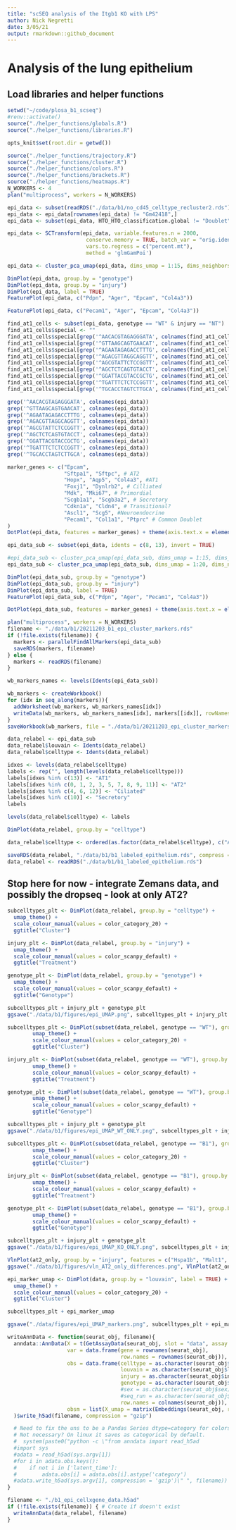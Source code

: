 ```yaml
---
title: "scSEQ analysis of the Itgb1 KO with LPS"
author: Nick Negretti
date: 3/05/21
output: rmarkdown::github_document
---
```


# Analysis of the lung epithelium

## Load libraries and helper functions
```r
setwd("~/code/plosa_b1_scseq")
#renv::activate()
source("./helper_functions/globals.R")
source("./helper_functions/libraries.R")

opts_knit$set(root.dir = getwd())

source("./helper_functions/trajectory.R")
source("./helper_functions/cluster.R")
source("./helper_functions/colors.R")
source("./helper_functions/brackets.R")
source("./helper_functions/heatmaps.R")
N_WORKERS <- 4
plan("multiprocess", workers = N_WORKERS)
```

```r
epi_data <- subset(readRDS("./data/b1/no_cd45_celltype_recluster2.rds"), bulk_celltype == "Epithelium")
epi_data <- epi_data[rownames(epi_data) != "Gm42418",]
epi_data <- subset(epi_data, HTO_HTO_classification.global != "Doublet")
```

```r
epi_data <- SCTransform(epi_data, variable.features.n = 2000,
                         conserve.memory = TRUE, batch_var = "orig.ident",
                         vars.to.regress = c("percent.mt"),
                         method = 'glmGamPoi')
```

```r
epi_data <- cluster_pca_umap(epi_data, dims_umap = 1:15, dims_neighbors = 1:15, k_param = 8, cluster_res = 1.2)
```

```r
DimPlot(epi_data, group.by = "genotype")
DimPlot(epi_data, group.by = "injury")
DimPlot(epi_data, label = TRUE)
FeaturePlot(epi_data, c("Pdpn", "Ager", "Epcam", "Col4a3"))
```

```r
FeaturePlot(epi_data, c("Pecam1", "Ager", "Epcam", "Col4a3"))
```

```r
find_at1_cells <- subset(epi_data, genotype == "WT" & injury == "NT")
find_at1_cells$special <- ""
find_at1_cells$special[grep('^AACACGTAGAGGGATA', colnames(find_at1_cells))] <- "yes"
find_at1_cells$special[grep('^GTTAAGCAGTGAACAT', colnames(find_at1_cells))] <- "yes"
find_at1_cells$special[grep('^AGAATAGAGACCTTTG', colnames(find_at1_cells))] <- "yes"
find_at1_cells$special[grep('^AGACGTTAGGCAGGTT', colnames(find_at1_cells))] <- "yes"
find_at1_cells$special[grep('^AGCGTATTCTCCGGTT', colnames(find_at1_cells))] <- "yes"
find_at1_cells$special[grep('^AGCTCTCAGTGTACCT', colnames(find_at1_cells))] <- "yes"
find_at1_cells$special[grep('^GGATTACGTACCGCTG', colnames(find_at1_cells))] <- "yes"
find_at1_cells$special[grep('^TGATTTCTCTCCGGTT', colnames(find_at1_cells))] <- "yes"
find_at1_cells$special[grep('^TGCACCTAGTCTTGCA', colnames(find_at1_cells))] <- "yes"
```

```r
grep('^AACACGTAGAGGGATA', colnames(epi_data))
grep('^GTTAAGCAGTGAACAT', colnames(epi_data))
grep('^AGAATAGAGACCTTTG', colnames(epi_data))
grep('^AGACGTTAGGCAGGTT', colnames(epi_data))
grep('^AGCGTATTCTCCGGTT', colnames(epi_data))
grep('^AGCTCTCAGTGTACCT', colnames(epi_data))
grep('^GGATTACGTACCGCTG', colnames(epi_data))
grep('^TGATTTCTCTCCGGTT', colnames(epi_data))
grep('^TGCACCTAGTCTTGCA', colnames(epi_data))
```



```r
marker_genes <- c("Epcam",
                  "Sftpa1", "Sftpc", # AT2
                  "Hopx", "Aqp5", "Col4a3", #AT1
                  "Foxj1", "Dynlrb2", # Cilliated
                  "Mdk", "Mki67", # Primordial
                  "Scgb1a1", "Scgb3a2", # Secretory
                  "Cdkn1a", "Cldn4", # Transitional?
                  "Ascl1", "Scg5", #Neuroendocrine
                  "Pecam1", "Col1a1", "Ptprc" # Common Doublet
)
DotPlot(epi_data, features = marker_genes) + theme(axis.text.x = element_text(angle = 45, hjust=1))
```

```r
epi_data_sub <- subset(epi_data, idents = c(8, 13), invert = TRUE)
```

```r
#epi_data_sub <- cluster_pca_umap(epi_data_sub, dims_umap = 1:15, dims_neighbors = 1:15, k_param = 8, cluster_res = 1.2)
epi_data_sub <- cluster_pca_umap(epi_data_sub, dims_umap = 1:20, dims_neighbors = 1:20, k_param = 8, cluster_res = 1.2)
```

```r
DimPlot(epi_data_sub, group.by = "genotype")
DimPlot(epi_data_sub, group.by = "injury")
DimPlot(epi_data_sub, label = TRUE)
FeaturePlot(epi_data_sub, c("Pdpn", "Ager", "Pecam1", "Col4a3"))
```

```r
DotPlot(epi_data_sub, features = marker_genes) + theme(axis.text.x = element_text(angle = 45, hjust=1))
```




```r
plan("multiprocess", workers = N_WORKERS)
filename <- "./data/b1/20211203_b1_epi_cluster_markers.rds"
if (!file.exists(filename)) {
  markers <- parallelFindAllMarkers(epi_data_sub)
  saveRDS(markers, filename)
} else {
  markers <- readRDS(filename)
}

wb_markers_names <- levels(Idents(epi_data_sub))

wb_markers <- createWorkbook()
for (idx in seq_along(markers)){
  addWorksheet(wb_markers, wb_markers_names[idx])
  writeData(wb_markers, wb_markers_names[idx], markers[[idx]], rowNames = TRUE)
}
saveWorkbook(wb_markers, file = "./data/b1/20211203_epi_cluster_markers.xlsx", overwrite = TRUE)

```



```r
data_relabel <- epi_data_sub
data_relabel$louvain <- Idents(data_relabel)
data_relabel$celltype <- Idents(data_relabel)

idxes <- levels(data_relabel$celltype)
labels <- rep("", length(levels(data_relabel$celltype)))
labels[idxes %in% c(13)] <- "AT1"
labels[idxes %in% c(0, 1, 2, 3, 5, 7, 8, 9, 11)] <- "AT2"
labels[idxes %in% c(4, 6, 12)] <- "Ciliated"
labels[idxes %in% c(10)] <- "Secretory"
labels

levels(data_relabel$celltype) <- labels

```

```r
DimPlot(data_relabel, group.by = "celltype")
```

```r
data_relabel$celltype <- ordered(as.factor(data_relabel$celltype), c("AT1", "AT2", "Ciliated", "Secretory"))
```

```r
saveRDS(data_relabel, "./data/b1/b1_labeled_epithelium.rds", compress = "bzip2")
data_relabel <- readRDS("./data/b1/b1_labeled_epithelium.rds")
```

## Stop here for now - integrate Zemans data, and possibly the dropseq - look at only AT2?

```r
subcelltypes_plt <- DimPlot(data_relabel, group.by = "celltype") +
  umap_theme() +
  scale_colour_manual(values = color_category_20) +
  ggtitle("Cluster")

injury_plt <- DimPlot(data_relabel, group.by = "injury") +
  umap_theme() +
  scale_colour_manual(values = color_scanpy_default) +
  ggtitle("Treatment")

genotype_plt <- DimPlot(data_relabel, group.by = "genotype") +
  umap_theme() +
  scale_colour_manual(values = color_scanpy_default) +
  ggtitle("Genotype")

subcelltypes_plt + injury_plt + genotype_plt
ggsave("./data/b1/figures/epi_UMAP.png", subcelltypes_plt + injury_plt + genotype_plt + plot_layout(ncol = 3), scale = 1.8)
```

```r
subcelltypes_plt <- DimPlot(subset(data_relabel, genotype == "WT"), group.by = "celltype") +
        umap_theme() +
        scale_colour_manual(values = color_category_20) +
        ggtitle("Cluster")

injury_plt <- DimPlot(subset(data_relabel, genotype == "WT"), group.by = "injury") +
        umap_theme() +
        scale_colour_manual(values = color_scanpy_default) +
        ggtitle("Treatment")

genotype_plt <- DimPlot(subset(data_relabel, genotype == "WT"), group.by = "genotype") +
        umap_theme() +
        scale_colour_manual(values = color_scanpy_default) +
        ggtitle("Genotype")

subcelltypes_plt + injury_plt + genotype_plt
ggsave("./data/b1/figures/epi_UMAP_WT_ONLY.png", subcelltypes_plt + injury_plt + genotype_plt + plot_layout(ncol = 3), scale = 1.8)
```

```r
subcelltypes_plt <- DimPlot(subset(data_relabel, genotype == "B1"), group.by = "celltype") +
        umap_theme() +
        scale_colour_manual(values = color_category_20) +
        ggtitle("Cluster")

injury_plt <- DimPlot(subset(data_relabel, genotype == "B1"), group.by = "injury") +
        umap_theme() +
        scale_colour_manual(values = color_scanpy_default) +
        ggtitle("Treatment")

genotype_plt <- DimPlot(subset(data_relabel, genotype == "B1"), group.by = "genotype") +
        umap_theme() +
        scale_colour_manual(values = color_scanpy_default) +
        ggtitle("Genotype")

subcelltypes_plt + injury_plt + genotype_plt
ggsave("./data/b1/figures/epi_UMAP_KO_ONLY.png", subcelltypes_plt + injury_plt + genotype_plt + plot_layout(ncol = 3), scale = 1.8)
```

```r
VlnPlot(at2_only, group.by = "injury", features = c("Hspa1b", "Malt1", "Areg"), split.by = "genotype")
ggsave("./data/b1/figures/vln_AT2_only_differences.png", VlnPlot(at2_only, group.by = "injury", features = c("Hspa1b", "Malt1", "Areg"), split.by = "genotype"))
```


```r
epi_marker_umap <- DimPlot(data, group.by = "louvain", label = TRUE) +
  umap_theme() +
  scale_colour_manual(values = color_category_20) +
  ggtitle("Cluster")

subcelltypes_plt + epi_marker_umap

ggsave("./data/figures/epi_UMAP_markers.png", subcelltypes_plt + epi_marker_umap, scale = 1)
```

```r
writeAnnData <- function(seurat_obj, filename){
  anndata::AnnData(X = t(GetAssayData(seurat_obj, slot = "data", assay = "SCT")),
                   var = data.frame(gene = rownames(seurat_obj),
                                    row.names = rownames(seurat_obj)),
                   obs = data.frame(celltype = as.character(seurat_obj$celltype),
                                    louvain = as.character(seurat_obj$louvain),
                                    injury = as.character(seurat_obj$injury),
                                    genotype = as.character(seurat_obj$genotype),
                                    #sex = as.character(seurat_obj$sex),
                                    #seq_run = as.character(seurat_obj$orig.ident),
                                    row.names = colnames(seurat_obj)),
                   obsm = list(X_umap = matrix(Embeddings(seurat_obj, reduction = "umap"), ncol = 2))
  )$write_h5ad(filename, compression = "gzip")

  # Need to fix the uns to be a Pandas Series dtype=category for colors
  # Not necessary? On linux it saves as categorical by default.
  #  system(paste0("python -c \"from anndata import read_h5ad
  #import sys
  #adata = read_h5ad(sys.argv[1])
  #for i in adata.obs.keys():
  #    if not i in ['latent_time']:
  #        adata.obs[i] = adata.obs[i].astype('category')
  #adata.write_h5ad(sys.argv[1], compression = 'gzip')\" ", filename))
}

filename <- "./b1_epi_cellxgene_data.h5ad"
if (!file.exists(filename)) { # Create if doesn't exist
  writeAnnData(data_relabel, filename)
}
```




















